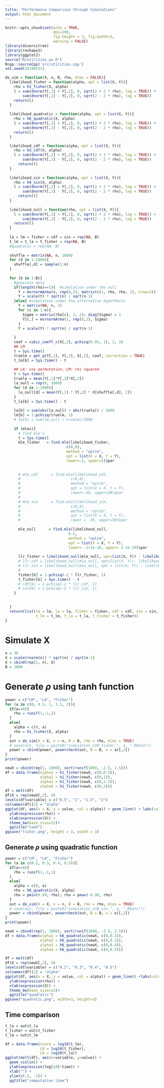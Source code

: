 ```yaml
---
title: "Performance Comparison through Simulations"
output: html_document
---
```


```r
knitr::opts_chunk$set(echo = TRUE,
                      dpi=100,
                      fig.height = 3, fig.width=3,
                      warning = FALSE)
library(diversitree)
library(reshape2)
library(ggplot2)
source("R/utilities_wv.R")
Rcpp::sourceCpp('src/utilities.cpp')
set.seed(20190531)
```

```r
do_sim = function(X, n, B, rho, mles = FALSE){
  likelihood_fisher = function(alpha, opt = list(X, Y)){
    rho = h1_fisher(X, alpha)
    l = sum(dnorm(Y[,1] + Y[,2], 0, sqrt(2 + 2 * rho), log = TRUE)) +
        sum(dnorm(Y[,1] - Y[,2], 0, sqrt(2 - 2 * rho), log = TRUE))
    return(l)
  }
  
  likelihood_quadratic = function(alpha, opt = list(X, Y)){
    rho = h6_quadratic(X, alpha)
    l = sum(dnorm(Y[,1] + Y[,2], 0, sqrt(2 + 2 * rho), log = TRUE)) +
        sum(dnorm(Y[,1] - Y[,2], 0, sqrt(2 - 2 * rho), log = TRUE))
    return(l)
  }

  likelihood_cdf = function(alpha, opt = list(X, Y)){
    rho = h3_cdf(X, alpha)
    l = sum(dnorm(Y[,1] + Y[,2], 0, sqrt(2 + 2 * rho), log = TRUE)) +
        sum(dnorm(Y[,1] - Y[,2], 0, sqrt(2 - 2 * rho), log = TRUE))
      return(l)
  }
  
  likelihood_sin = function(alpha, opt = list(X, Y)){
    rho = h4_sin(X, alpha)
    l = sum(dnorm(Y[,1] + Y[,2], 0, sqrt(2 + 2 * rho), log = TRUE)) +
        sum(dnorm(Y[,1] - Y[,2], 0, sqrt(2 - 2 * rho), log = TRUE))
      return(l)
  }
  
  likelihood_null = function(rho, opt = list(X, Y)){
    l = sum(dnorm(Y[,1] + Y[,2], 0, sqrt(2 + 2 * rho), log = TRUE)) +
        sum(dnorm(Y[,1] - Y[,2], 0, sqrt(2 - 2 * rho), log = TRUE))
    return(l)
  }
  
  la = lm = fisher = cdf = sin = rep(NA, B)
  t_lm = t_la = t_fisher = rep(NA, B)
  #quadratic = rep(NA, B)
  
  shuffle = matrix(NA, n, 1000)
  for (d in 1:1000){
    shuffle[,d] = sample(1:n)
  }
  
  for (b in 1:B){
    #generate data
    if(length(rho)==1){  #simulation under the null
      Y = mvrnormArma(n, rep(0,2), matrix(c(1, rho, rho, 1), nrow=2))
      Y = scale(Y) * sqrt(n) / sqrt(n-1)
    }else{ #simulation under the alternative hypothesis
      Y = matrix(NA, n, 2)
      for (c in 1:n){
        Sigma = matrix(rho[c], 2, 2); diag(Sigma) = 1
        Y[c,] = mvrnormArma(1, rep(0,2), Sigma)
      }
      Y = scale(Y) * sqrt(n) / sqrt(n-1)
      
    }
    coef = cubic_coeff_c(X[,2], pchisq(0.05, 1), 2, 2)
    ## LM
    t = Sys.time()
    truelm = get_q(Y[,1], Y[,2], X[,2], coef, correction = TRUE)
    t_lm[b] = Sys.time() - t
    
    ## LA: use permutation, LM: chi squared
    t = Sys.time()
    truela = mean(Y[,1]*Y[,2]*X[,2])
    la_null = rep(0, 1000)
    for (d in 1:1000){
      la_null[d] = mean(Y[,1] * Y[,2] * X[shuffle[,d], 2])
    }
    t_la[b] = Sys.time() - t
    
    la[b] = sum(abs(la_null) > abs(truela)) / 1000
    lm[b] = 1-pchisq(truelm, 1)
    # lm[b] = sum(lm_null > truelm)/1000
    
    if (mles){
      # find mle's
      t = Sys.time()
      mle_fisher   = find.mle(likelihood_fisher,
                            c(0,0),
                            method = "optim",
                            opt = list(X = X, Y = Y),
                            lower=-5, upper=5)$par
      
    
      # mle_cdf      = find.mle(likelihood_cdf,
      #                       c(0,0),
      #                       method = "optim",
      #                       opt = list(X = X, Y = Y),
      #                       lower=-30, upper=30)$par
      # 
      # mle_sin      = find.mle(likelihood_sin,
      #                       c(0,0),
      #                       method = "optim",
      #                       opt = list(X = X, Y = Y),
      #                       lower = -30, upper=30)$par
  
      mle_null      = find.mle(likelihood_null,
                             0.5,
                             method = "optim",
                             opt = list(X = X, Y = Y),
                             lower= -1+1e-10, upper= 1-1e-10)$par
    
      llr_fisher = likelihood_null(mle_null, opt=list(X, Y)) - likelihood_fisher(mle_fisher, opt=list(X, Y))
      # llr_cdf = likelihood_null(mle_null, opt=list(X, Y))- likelihood_cdf(mle_cdf, opt=list(X, Y))
      # llr_sin = likelihood_null(mle_null, opt = list(X, Y)) - likelihood_sin(mle_sin, opt = list(X, Y))
      # 
      fisher[b] = 1-pchisq(-2 * llr_fisher, 1)
      t_fisher[b] = Sys.time() - t
      # cdf[b] = 1-pchisq(-2 * llr_cdf, 1)
      # sin[b] = 1-pchisq(-2 * llr_sin, 1)
    }
    
    
  }
  return(list(lm = lm, la = la, fisher = fisher, cdf = cdf, sin = sin,
              t_lm = t_lm, t_la = t_la, t_fisher = t_fisher))
}
```


# Simulate X

```r
n = 30
X = scale(rnorm(n)) * sqrt(n) / sqrt(n-1)
X = cbind(rep(1, n), X)
B = 1000
```

# Generate $\rho$ using tanh function

```r
power = c("LM", "LA", "Fisher")
for (a in c(0, 0.5, 1, 1.5, 2)){
  if(a==0){
    rho = runif(1,-1,1)
  }
  else{
    alpha = c(0, a)
    rho = h1_fisher(X, alpha)
  }
  out = do_sim(X = X, n = n, B = B, rho = rho, mles = TRUE)
  # save(out, file = paste0("simulation_n30_fisher_", a, ".RData"))
  power = cbind(power, powercheck(out, B = B, n = a)[,2])
}
print(power)

newX = cbind(rep(1, 1000), sort(runif(1000, -2.5, 2.5)))
df = data.frame(alpha1 = h1_fisher(newX, c(0,0.5)),
                alpha2 = h1_fisher(newX, c(0,1)),
                alpha3 = h1_fisher(newX, c(0,1.5)),
                alpha4 = h1_fisher(newX, c(0,2)))
df = melt(df)
df$X = rep(newX[,2], 4)
levels(df$variable) = c("0.5", "1", "1.5", "2")
colnames(df)[1] = "alpha"
ggplot(df, aes(x = X, y = value, col = alpha)) + geom_line() + labs(color=expression(alpha))  +
  ylab(expression(rho)) +
  xlab(expression(X)) +
  theme_bw(base_size=12)+
  ggtitle("tanh")
ggsave("fisher.png", height = 3, width = 3)
```

## Generate $\rho$ using quadratic function

```r
power = c("LM", "LA", "Fisher")
for (a in c(0.2, 0.3, 0.4, 0.5)){
  if(a==0){
    rho = runif(1,-1,1)
  }
  else{
    alpha = c(0, a)
    rho = h6_quadratic(X, alpha)
    rho = pmin(0.99, rho); rho = pmax(-0.99, rho)
  }
  out = do_sim(X = X, n = n, B = B, rho = rho, mles = TRUE)
  # save(out, file = paste0("simulation_n30_sin_", a, ".RData"))
  power = cbind(power, powercheck(out, B = B, n = a)[,2])
}
print(power)

newX = cbind(rep(1, 1000), sort(runif(1000, -2.5, 2.5)))
df = data.frame(alpha1 = h6_quadratic(newX, c(0,0.2)),
                alpha2 = h6_quadratic(newX, c(0,0.3)),
                alpha3 = h6_quadratic(newX, c(0,0.4)),
                alpha4 = h6_quadratic(newX, c(0,0.5)))

df = melt(df)
df$X = rep(newX[,2], 4)
levels(df$variable) = c("0.2", "0.3", "0.4", "0.5")
colnames(df)[1] = "alpha"
ggplot(df, aes(x = X, y = value, col = alpha)) + geom_line() +labs(color=expression(alpha))  +
  ylab(expression(rho)) +
  xlab(expression(X)) +
  theme_bw(base_size=12)+
  ggtitle("quadratic")
ggsave("quadratic.png", width=3, height=3)
```

## Time comparison

```r
t_la = out$t_la
t_fisher = out$t_fisher
t_lm = out$t_lm

df = data.frame(score = log10(t_lm),
                LR = log10(t_fisher),
                LA = log10(t_la))
ggplot(melt(df), aes(x=variable, y=value)) + 
  geom_violin() + 
  ylab(expression(log[10]~time)) + 
  xlab("") + 
  ylim(c(-5, -1)) + 
  ggtitle("computation time")
```

